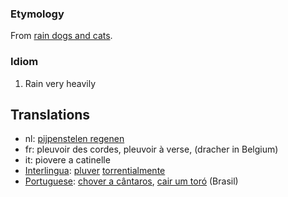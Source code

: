 ===Etymology===

From [[rain dogs and cats]].

===Idiom===
#Rain very heavily

==Translations==

*nl: [[pijpenstelen regenen]]
*fr: pleuvoir des cordes, pleuvoir à verse, (dracher in Belgium)
*it: piovere a catinelle
*[[Interlingua]]: [[pluver]] [[torrential]]mente
*[[Portuguese]]: [[chover a cântaros]], [[cair um toró]] (Brasil)